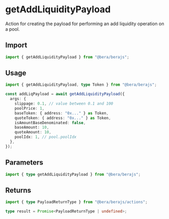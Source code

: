 # getAddLiquidityPayload

Action for creating the payload for performing an add liquidity operation on a pool.

## Import

```ts
import { getAddLiquidityPayload } from "@bera/berajs";
```

## Usage

```ts
import { getAddLiquidityPayload, type Token } from "@bera/berajs";

const addLiqPayload = await getAddLiquidityPayload({
  args: {
    slippage: 0.1, // value between 0.1 and 100
    poolPrice: 1,
    baseToken: { address: "0x..." } as Token,
    quoteToken: { address: "0x..." } as Token,
    isAmountBaseDenominated: false,
    baseAmount: 10,
    quoteAmount: 10,
    poolIdx: 1, // pool.poolIdx
  },
});
```

## Parameters

```ts
import { type getAddLiquidityPayload } from "@bera/berajs";
```

## Returns

```ts
import { type PayloadReturnType } from "@bera/berajs/actions";

type result = Promise<PayloadReturnType | undefined>;
```
